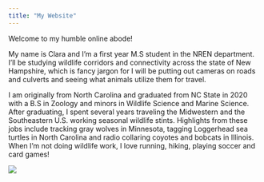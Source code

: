 ---
title: "My Website"
---

Welcome to my humble online abode!

My name is Clara and I'm a first year M.S student in the NREN department. I'll be studying wildlife corridors and connectivity across the state of New Hampshire, which is fancy jargon for I will be putting out cameras on roads and culverts and seeing what animals utilize them for travel.

I am originally from North Carolina and graduated from NC State in 2020 with a B.S in Zoology and minors in Wildlife Science and Marine Science. After graduating, I spent several years traveling the Midwestern and the Southeastern U.S. working seasonal wildlife stints. Highlights from these jobs include tracking gray wolves in Minnesota, tagging Loggerhead sea turtles in North Carolina and radio collaring coyotes and bobcats in Illinois. When I'm not doing wildlife work, I love running, hiking, playing soccer and card games!

![](images/IMG_0311.jpeg)
